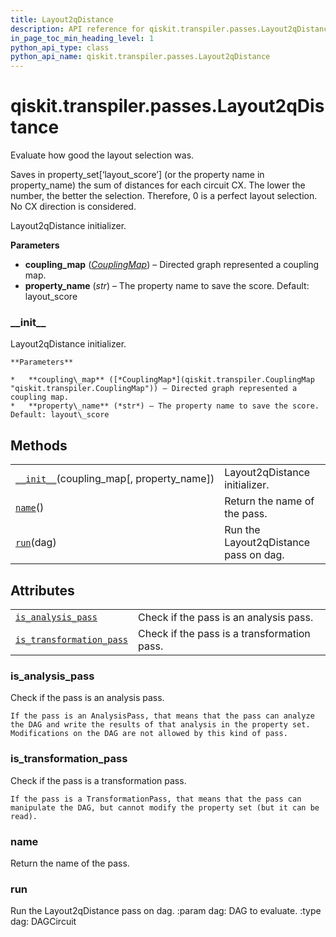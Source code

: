 ```yaml
---
title: Layout2qDistance
description: API reference for qiskit.transpiler.passes.Layout2qDistance
in_page_toc_min_heading_level: 1
python_api_type: class
python_api_name: qiskit.transpiler.passes.Layout2qDistance
---
```


# qiskit.transpiler.passes.Layout2qDistance

<Class id="qiskit.transpiler.passes.Layout2qDistance" isDedicatedPage={true} github="https://github.com/qiskit/qiskit/tree/stable/0.18/qiskit/transpiler/passes/layout/layout_2q_distance.py" signature="Layout2qDistance(*args, **kwargs)" modifiers="class">
  Evaluate how good the layout selection was.

  Saves in property\_set\[‘layout\_score’] (or the property name in property\_name) the sum of distances for each circuit CX. The lower the number, the better the selection. Therefore, 0 is a perfect layout selection. No CX direction is considered.

  Layout2qDistance initializer.

  **Parameters**

  *   **coupling\_map** ([*CouplingMap*](qiskit.transpiler.CouplingMap "qiskit.transpiler.CouplingMap")) – Directed graph represented a coupling map.
  *   **property\_name** (*str*) – The property name to save the score. Default: layout\_score

  ### \_\_init\_\_

  <Function id="qiskit.transpiler.passes.Layout2qDistance.__init__" signature="__init__(coupling_map, property_name='layout_score')">
    Layout2qDistance initializer.

    **Parameters**

    *   **coupling\_map** ([*CouplingMap*](qiskit.transpiler.CouplingMap "qiskit.transpiler.CouplingMap")) – Directed graph represented a coupling map.
    *   **property\_name** (*str*) – The property name to save the score. Default: layout\_score
  </Function>

  ## Methods

  |                                                                                                                                                          |                                       |
  | -------------------------------------------------------------------------------------------------------------------------------------------------------- | ------------------------------------- |
  | [`__init__`](#qiskit.transpiler.passes.Layout2qDistance.__init__ "qiskit.transpiler.passes.Layout2qDistance.__init__")(coupling\_map\[, property\_name]) | Layout2qDistance initializer.         |
  | [`name`](#qiskit.transpiler.passes.Layout2qDistance.name "qiskit.transpiler.passes.Layout2qDistance.name")()                                             | Return the name of the pass.          |
  | [`run`](#qiskit.transpiler.passes.Layout2qDistance.run "qiskit.transpiler.passes.Layout2qDistance.run")(dag)                                             | Run the Layout2qDistance pass on dag. |

  ## Attributes

  |                                                                                                                                                                  |                                             |
  | ---------------------------------------------------------------------------------------------------------------------------------------------------------------- | ------------------------------------------- |
  | [`is_analysis_pass`](#qiskit.transpiler.passes.Layout2qDistance.is_analysis_pass "qiskit.transpiler.passes.Layout2qDistance.is_analysis_pass")                   | Check if the pass is an analysis pass.      |
  | [`is_transformation_pass`](#qiskit.transpiler.passes.Layout2qDistance.is_transformation_pass "qiskit.transpiler.passes.Layout2qDistance.is_transformation_pass") | Check if the pass is a transformation pass. |

  ### is\_analysis\_pass

  <Function id="qiskit.transpiler.passes.Layout2qDistance.is_analysis_pass" signature="is_analysis_pass" modifiers="property">
    Check if the pass is an analysis pass.

    If the pass is an AnalysisPass, that means that the pass can analyze the DAG and write the results of that analysis in the property set. Modifications on the DAG are not allowed by this kind of pass.
  </Function>

  ### is\_transformation\_pass

  <Function id="qiskit.transpiler.passes.Layout2qDistance.is_transformation_pass" signature="is_transformation_pass" modifiers="property">
    Check if the pass is a transformation pass.

    If the pass is a TransformationPass, that means that the pass can manipulate the DAG, but cannot modify the property set (but it can be read).
  </Function>

  ### name

  <Function id="qiskit.transpiler.passes.Layout2qDistance.name" signature="name()">
    Return the name of the pass.
  </Function>

  ### run

  <Function id="qiskit.transpiler.passes.Layout2qDistance.run" signature="run(dag)">
    Run the Layout2qDistance pass on dag. :param dag: DAG to evaluate. :type dag: DAGCircuit
  </Function>
</Class>

